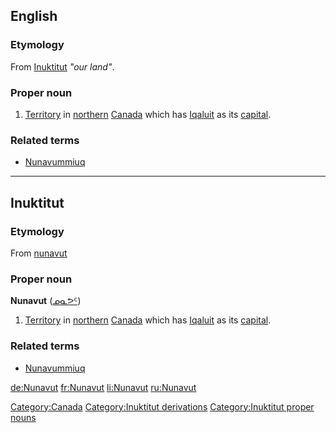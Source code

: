 ==English==
{{wikipedia}}

===Etymology===
From [[Inuktitut]] ''"our land"''.

===Proper noun===
{{en-proper noun}}

# [[territory|Territory]] in [[northern]] [[Canada]] which has [[Iqaluit]] as its [[capital]].

===Related terms===
* [[Nunavummiuq]]

[[Category:Canada]]
[[Category:Inuktitut derivations]]

----

==Inuktitut==

===Etymology===
From [[nunavut]]

===Proper noun===
'''Nunavut''' ([[ᓄᓇᕗᑦ]])

# [[territory|Territory]] in [[northern]] [[Canada]] which has [[Iqaluit]] as its [[capital]].

===Related terms===
* [[Nunavummiuq]]

[[Category:Inuktitut proper nouns]]

[[de:Nunavut]]
[[fr:Nunavut]]
[[li:Nunavut]]
[[ru:Nunavut]]